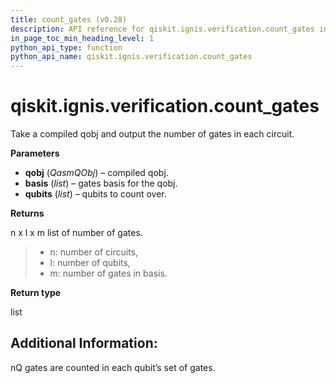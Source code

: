 ```yaml
---
title: count_gates (v0.28)
description: API reference for qiskit.ignis.verification.count_gates in qiskit v0.28
in_page_toc_min_heading_level: 1
python_api_type: function
python_api_name: qiskit.ignis.verification.count_gates
---
```


<span id="qiskit-ignis-verification-count-gates" />

# qiskit.ignis.verification.count\_gates

<Function id="qiskit.ignis.verification.count_gates" isDedicatedPage={true} github="https://github.com/qiskit-community/qiskit-ignis/tree/stable/0.6/qiskit/ignis/verification/randomized_benchmarking/rb_utils.py" signature="count_gates(qobj, basis, qubits)">
  Take a compiled qobj and output the number of gates in each circuit.

  **Parameters**

  *   **qobj** (*QasmQObj*) – compiled qobj.
  *   **basis** (*list*) – gates basis for the qobj.
  *   **qubits** (*list*) – qubits to count over.

  **Returns**

  n x l x m list of number of gates.

  > *   n: number of circuits,
  > *   l: number of qubits,
  > *   m: number of gates in basis.

  **Return type**

  list

  ## Additional Information:

  nQ gates are counted in each qubit’s set of gates.
</Function>

